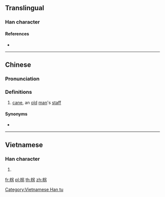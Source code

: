 ==Translingual==

===Han character===
{{Han char|rn=75|rad=木|as=05|sn=9|four=46927|canj=DRKS|ids=⿰木另}}

====References====
* {{Han ref|kx=0517.080|dkj=14584|hdz=21184.010|uh=67FA|ud=26618|bh=CF5E|bd=53086}}

----

==Chinese==
{{zh-forms}}

===Pronunciation===
{{zh-pron
|m=guǎi
|c=gwaai2
|mc=
|oc=
|ma=
|cat=n
}}

===Definitions===
# [[cane]], an [[old]] [[man]]'s [[staff]]

====Synonyms====
* {{l|zh|枴}}

----

==Vietnamese==

===Han character===
{{vi-readings|rs=木05|hanviet=quảy}}

# {{defn|vi|sort=木05}}

[[Category:Vietnamese Han tu]]

[[fr:柺]]
[[pl:柺]]
[[th:柺]]
[[zh:柺]]